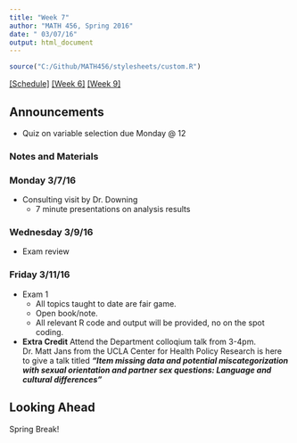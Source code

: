 ```yaml
---
title: "Week 7"
author: "MATH 456, Spring 2016"
date: " 03/07/16"
output: html_document
---
```

```r
source("C:/Github/MATH456/stylesheets/custom.R")
```
[[Schedule]](Schedule.html)  [[Week 6]](wk06.html) [[Week 9]](wk09.html)

## Announcements
* Quiz on variable selection due Monday @ 12


### Notes and Materials

### Monday 3/7/16
* Consulting visit by Dr. Downing
    - 7 minute presentations on analysis results


### Wednesday 3/9/16
* Exam review

### Friday 3/11/16

* Exam 1 
    - All topics taught to date are fair game. 
    - Open book/note. 
    - All relevant R code and output will be provided, no on the spot coding. 

* **Extra Credit** Attend the Department colloqium talk from 3-4pm.   
  Dr. Matt Jans from the UCLA Center for Health Policy Research is here
  to give a talk titled  **_"Item missing data and potential miscategorization 
  with sexual orientation and partner sex questions: Language and cultural differences"_**
  


## Looking Ahead
Spring Break!


